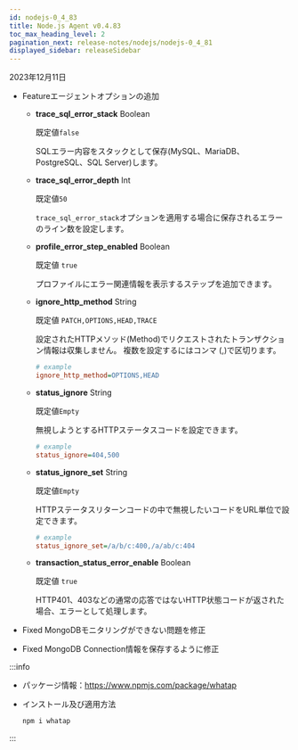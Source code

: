 ```yaml
---
id: nodejs-0_4_83
title: Node.js Agent v0.4.83
toc_max_heading_level: 2
pagination_next: release-notes/nodejs/nodejs-0_4_81
displayed_sidebar: releaseSidebar
---
```


2023年12月11日

- <Status>Feature</Status>エージェントオプションの追加

  - **trace_sql_error_stack** <span class='type'>Boolean</span>

    既定値`false`

    SQLエラー内容をスタックとして保存(MySQL、MariaDB、PostgreSQL、SQL Server)します。

  - **trace_sql_error_depth** <span class='type'>Int</span>

    既定値`50`

    `trace_sql_error_stack`オプションを適用する場合に保存されるエラーのライン数を設定します。

  - **profile_error_step_enabled** <span class='type'>Boolean</span>

    既定値 `true`

    プロファイルにエラー関連情報を表示するステップを追加できます。

  - **ignore_http_method** <span class='type'>String</span>

    既定値 `PATCH,OPTIONS,HEAD,TRACE`

    設定されたHTTPメソッド(Method)でリクエストされたトランザクション情報は収集しません。 複数を設定するにはコンマ (,)で区切ります。

    ```ini title="whatap.conf"
    # example
    ignore_http_method=OPTIONS,HEAD
    ```

  - **status_ignore** <span class='type'>String</span>

    既定値`Empty`

    無視しようとするHTTPステータスコードを設定できます。

    ```ini title="whatap.conf"
    # example
    status_ignore=404,500
    ```

  - **status_ignore_set** <span class='type'>String</span>

    既定値`Empty`

    HTTPステータスリターンコードの中で無視したいコードをURL単位で設定できます。

    ```ini title="whatap.conf"
    # example
    status_ignore_set=/a/b/c:400,/a/ab/c:404
    ```

  - **transaction_status_error_enable** <span class='type'>Boolean</span>

    既定値 `true`

    HTTP401、403などの通常の応答ではないHTTP状態コードが返された場合、エラーとして処理します。

- <Status>Fixed</Status> MongoDBモニタリングができない問題を修正

- <Status>Fixed</Status> MongoDB Connection情報を保存するように修正

:::info

- パッケージ情報：https://www.npmjs.com/package/whatap

- インストール及び適用方法

  ```bash
  npm i whatap
  ```

:::
